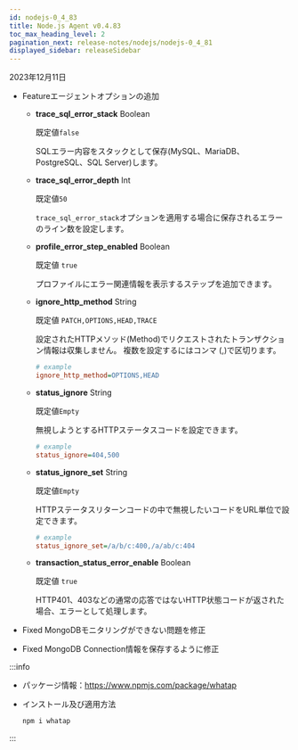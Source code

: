 ```yaml
---
id: nodejs-0_4_83
title: Node.js Agent v0.4.83
toc_max_heading_level: 2
pagination_next: release-notes/nodejs/nodejs-0_4_81
displayed_sidebar: releaseSidebar
---
```


2023年12月11日

- <Status>Feature</Status>エージェントオプションの追加

  - **trace_sql_error_stack** <span class='type'>Boolean</span>

    既定値`false`

    SQLエラー内容をスタックとして保存(MySQL、MariaDB、PostgreSQL、SQL Server)します。

  - **trace_sql_error_depth** <span class='type'>Int</span>

    既定値`50`

    `trace_sql_error_stack`オプションを適用する場合に保存されるエラーのライン数を設定します。

  - **profile_error_step_enabled** <span class='type'>Boolean</span>

    既定値 `true`

    プロファイルにエラー関連情報を表示するステップを追加できます。

  - **ignore_http_method** <span class='type'>String</span>

    既定値 `PATCH,OPTIONS,HEAD,TRACE`

    設定されたHTTPメソッド(Method)でリクエストされたトランザクション情報は収集しません。 複数を設定するにはコンマ (,)で区切ります。

    ```ini title="whatap.conf"
    # example
    ignore_http_method=OPTIONS,HEAD
    ```

  - **status_ignore** <span class='type'>String</span>

    既定値`Empty`

    無視しようとするHTTPステータスコードを設定できます。

    ```ini title="whatap.conf"
    # example
    status_ignore=404,500
    ```

  - **status_ignore_set** <span class='type'>String</span>

    既定値`Empty`

    HTTPステータスリターンコードの中で無視したいコードをURL単位で設定できます。

    ```ini title="whatap.conf"
    # example
    status_ignore_set=/a/b/c:400,/a/ab/c:404
    ```

  - **transaction_status_error_enable** <span class='type'>Boolean</span>

    既定値 `true`

    HTTP401、403などの通常の応答ではないHTTP状態コードが返された場合、エラーとして処理します。

- <Status>Fixed</Status> MongoDBモニタリングができない問題を修正

- <Status>Fixed</Status> MongoDB Connection情報を保存するように修正

:::info

- パッケージ情報：https://www.npmjs.com/package/whatap

- インストール及び適用方法

  ```bash
  npm i whatap
  ```

:::
